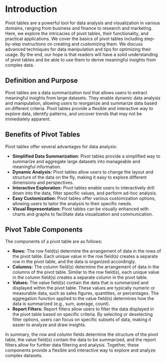 # Introduction

Pivot tables are a powerful tool for data analysis and visualization in various domains, ranging from business and finance to research and marketing. Here, we explore the intricacies of pivot tables, their functionality, and practical applications. We cover the basics of pivot tables including step-by-step instructions on creating and customizing them.  We discuss advanced techniques for data manipulation and tips for optimizing their usage. By the end, our hope is that readers will have a solid understanding of pivot tables and be able to use them to derive meaningful insights from complex data.

##  Definition and Purpose

Pivot tables are a data summarization tool that allows users to extract meaningful insights from large datasets. They enable dynamic data analysis and manipulation, allowing users to reorganize and summarize data based on different criteria. Pivot tables provide a flexible and interactive way to explore data, identify patterns, and uncover trends that may not be immediately apparent.


##  Benefits of Pivot Tables

Pivot tables offer several advantages for data analysis:

  *  **Simplified Data Summarization:** Pivot tables provide a simplified way to summarize and aggregate large datasets into manageable and meaningful information.
  *  **Dynamic Analysis:** Pivot tables allow users to change the layout and structure of the data on the fly, making it easy to explore different dimensions and perspectives.
  *  **Interactive Exploration:** Pivot tables enable users to interactively drill down into the data, filter specific values, and perform ad-hoc analysis.
  *  **Easy Customization:** Pivot tables offer various customization options, allowing users to tailor the analysis to their specific needs.
  *  **Visual Representation:** Pivot tables can be visually enhanced with charts and graphs to facilitate data visualization and communication.

##  Pivot Table Components

The components of a pivot table are as follows:

  *  **Rows:** The row field(s) determine the arrangement of data in the rows of the pivot table. Each unique value in the row field(s) creates a separate row in the pivot table, and the data is organized accordingly.
  *  **Columns:** The column field(s) determine the arrangement of data in the columns of the pivot table. Similar to the row field(s), each unique value in the column field(s) creates a separate column in the pivot table.
  *  **Values:** The value field(s) contain the data that is summarized and displayed within the pivot table. These values are typically numeric or measurable data, such as sales figures, quantities, or percentages. The aggregation function applied to the value field(s) determines how the data is summarized (e.g., sum, average, count).
  *  **Report Filters:** Report filters allow users to filter the data displayed in the pivot table based on specific criteria. By selecting or deselecting filter options, users can focus on specific subsets of data, making it easier to analyze and draw insights.

In summary, the row and column fields determine the structure of the pivot table, the value field(s) contain the data to be summarized, and the report filters allow for further data filtering and analysis. Together, these components provide a flexible and interactive way to explore and analyze complex datasets.

